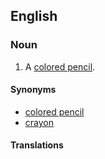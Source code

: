 ==English==

===Noun===
{{en-noun|head=[[pencil]] [[crayon]]}}

# {{context|Canada|lang=en}} A [[colored pencil]].

====Synonyms====
* [[colored pencil]]
* [[crayon]]

====Translations====
{{trans-see|pencil crayon|colored pencil}}